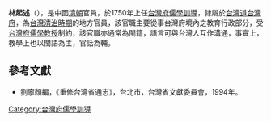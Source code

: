 '''林起述'''（{{bd|?||?|}}），是中國[[清朝|清朝]]官員，於1750年上任[[台灣府儒學訓導|台灣府儒學訓導]]，隸屬於[[台灣道|台灣道]][[台灣府|台灣府]]，為[[台灣清治時期|台灣清治時期]]的地方官員，該官職主要從事台灣府境內之教育行政部分，受[[台灣府儒學教授|台灣府儒學教授]]制約，該官職亦通常為閩籍，語言可與台灣人互作溝通，事實上，教學上也以閩語為主，官話為輔。

==參考文獻==
*劉寧顏編，《重修台灣省通志》，台北市，台灣省文獻委員會，1994年。
{{start box}}
{{s-before|[[蕭國琦|蕭國琦]]}}
{{s-title|[[台灣府儒學訓導|台灣府儒學訓導]]|1750年上任}}
{{s-after|[[曾應選|曾應選]]}}
{{end box}}
{{清朝人物小作品}}

[[Category:台灣府儒學訓導|Category:台灣府儒學訓導]]